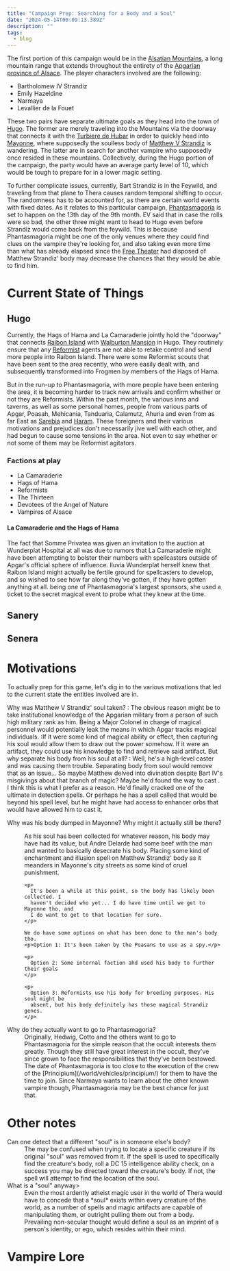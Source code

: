 ```yaml
---
title: "Campaign Prep: Searching for a Body and a Soul"
date: "2024-05-14T00:09:13.389Z"
description: ""
tags:
  - blog
---
```


The first portion of this campaign would be in the
[Alsatian Mountains](/world/locations/alsatian-mountains/), a long mountain
range that extends throughout the entirety of the
[Apgarian](/world/locations/apgar/)
[province of Alsace](/world/locations/alsace/). The player characters
involved are the following:

* Bartholomew IV Strandiz
* Emily Hazeldine
* Narmaya
* Levallier de la Fouet

These two pairs have separate ultimate goals as they head into the town of
[Hugo](/world/locations/hugo/). The former are merely traveling into the
Mountains via the doorway that connects it with the
[Turbiere de Hubar](/world/locations/turbiere-de-hubar/) in order to quickly
head into [Mayonne](/world/locations/mayonne/), where supposedly the
soulless body of [Matthew V Strandiz](/world/characters/matthew-v-strandiz/)
is wandering. The latter are in search for another vampire who supposedly once
resided in these mountains. Collectively, during the Hugo portion of the
campaign, the party would have an average party level of 10, which would be
tough to prepare for in a lower magic setting.

To further complicate issues, currently, Bart Strandiz is in the Feywild, and
traveling from that plane to Thera causes random temporal shifting to occur. The
randomness has to be accounted for, as there are certain world events with fixed
dates. As it relates to this particular campaign,
[Phantasmagoria](/world/events/phantasmagoria/) is set to happen on the 13th
day of the 9th month. EV said that in case the rolls were so bad, the other
three might want to head to Hugo even before Strandiz would come back from the
feywild. This is because Phantasmagoria might be one of the only venues where
they could find clues on the vampire they're looking for, and also taking even
more time than what has already elapsed since the
[Free Theater](/world/organizations/free-theater/) had disposed of Matthew
Strandiz' body may decrease the chances that they would be able to find him.

# Current State of Things

## Hugo

Currently, the Hags of Hama and La Camaraderie jointly hold the "doorway" that
connects [Raibon Island](/world/locations/raibon-island/) with
[Walburton Mansion](/world/locations/walburton-mansion/) in Hugo. They routinely
ensure that any [Reformist](/world/religions/reformed-divine-masochist/)
agents are not able to retake control and send more people into Raibon Island.
There were some Reformist scouts that have been sent to the area recently, who
were easily dealt with, and subsequently transformed into Frogmen by members of
the Hags of Hama.

But in the run-up to Phantasmagoria, with more people have been entering the
area, it is becoming harder to track new arrivals and confirm whether or not
they are Reformists. Within the past month, the various inns and taverns, as
well as some personal homes, people from various parts of Apgar, Poasah,
Mehicania, Tanduaria, Calamutz, Ahuria and even from as far East as
[Sarebia](/world/locations/sarebia/) and
[Haram](/world/locations/haram/). These foreigners and their various
motivations and prejudices don't necessarily jive well with each other, and had
begun to cause some tensions in the area. Not even to say whether or not some of
them may be Reformist agitators.

### Factions at play

* La Camaraderie
* Hags of Hama
* Reformists
* The Thirteen
* Devotees of the Angel of Nature
* Vampires of Alsace

#### La Camaraderie and the Hags of Hama

The fact that Somme Privatea was given an invitation to the auction at
Wunderplat Hospital at all was due to rumors that La Camaraderie might have been
attempting to bolster their numbers with spellcasters outside of Apgar's
official sphere of influence. Iluvia Wunderplat herself knew that Raibon Island
might actually be fertile ground for spellcasters to develop, and so wished to
see how far along they've gotten, if they have gotten anything at all. being one
of Phantasmagoria's largest sponsors, she used a ticket to the secret magical
event to probe what they knew at the time.

## Sanery

## Senera

# Motivations

To actually prep for this game, let's dig in to the various motivations that led
to the current state the entities involved are in.

Why was Matthew V Strandiz' soul taken? : The obvious reason might be to take
institutional knowledge of the Apgarian military from a person of such high
military rank as him. Being a Major Colonel in charge of magical personnel would
potentially leak the means in which Apgar tracks magical individuals. :If it
were some kind of magical ability or effect, then capturing his soul would allow
them to draw out the power somehow. If it were an artifact, they could use his
knowledge to find and retrieve said artifact. But why separate his body from his
soul at all? : Well, he's a high-level caster and was causing them trouble.
Separating body from soul would remove that as an issue... So maybe Matthew
delved into divination despite Bart IV's misgivings about that branch of magic?
Maybe he'd found the way to cast <Spell name="scrying" />. I think this is what
I prefer as a reason. He'd finally cracked one of the ultimate in detection
spells. Or perhaps he has a spell called
<HomebrewSpell name="mass scrying" target="mass scrying" /> that would be beyond
his spell level, but he might have had access to enhancer orbs that would have
allowed him to cast it.

<dl>
  <dt>
    Why was his body dumped in Mayonne? Why might it actually still be there?
  </dt>

  <dd>
    <p>
      As his soul has been collected for whatever reason, his body may have had
      its value, but Andre Delarde had some beef with the man and wanted to
      basically desecrate his body. Placing some kind of enchantment and
      illusion spell on Matthew Strandiz' body as it meanders in Mayonne's city
      streets as some kind of cruel punishment.
    </p>

    <p>
      It's been a while at this point, so the body has likely been collected. I
      haven't decided who yet... I do have time until we get to Mayonne tho, and
      I do want to get to that location for sure.
    </p>

    We do have some options on what has been done to the man's body tho.
    <p>Option 1: It's been taken by the Poasans to use as a spy.</p>

    <p>
      Option 2: Some internal faction ahd used his body to further their goals
    </p>

    <p>
      Option 3: Reformists use his body for breeding purposes. His soul might be
      absent, but his body definitely has those magical Strandiz genes.
    </p>
  </dd>

  <dt>Why do they actually want to go to Phantasmagoria?</dt>

  <dd>
    Originally, Hedwig, Cotto and the others want to go to Phantasmagoria for
    the simple reason that the occult interests them greatly. Though they still
    have great interest in the occult, they've since grown to face the
    responsibilities that they've been bestowed. The date of Phantasmagoria is
    too close to the execution of the crew of the
    [Principium](/world/vehicles/principium/) for them to have the time to
    join. Since Narmaya wants to learn about the other known vampire though,
    Phantasmagoria may be the best chance for just that.
  </dd>
</dl>

# Other notes

<dl>
  <dt>Can one detect that a different "soul" is in someone else's body?</dt>

  <dd>
    The <Spell name="locate creature" /> may be confused when trying to locate a
    specific creature if its original "soul" was removed from it. If the spell
    is used to specifically find the creature's body, roll a DC 15 intelligence
    ability check, on a success you may be directed toward the creature's body.
    If not, the spell will attempt to find the location of the soul.
  </dd>

  <dt>What is a "soul" anyway></dt>

  <dd>
    Even the most ardently atheist magic user in the world of Thera would have
    to concede that a *soul* exists within every creature of the world, as a
    number of spells and magic artifacts are capable of manipulating them, or
    outright pulling them out from a body. Prevailing non-secular thought would
    define a soul as an imprint of a person's identity, or ego, which resides
    within their mind.
  </dd>
</dl>

# Vampire Lore
